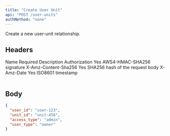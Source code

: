 ```yaml
---
title: "Create User Unit"
api: "POST /user-units"
authMethod: "none"
---
```


Create a new user-unit relationship.

## Headers

<Table>
  <Table.Head>
    <Table.Row>
      <Table.Header>Name</Table.Header>
      <Table.Header>Required</Table.Header>
      <Table.Header>Description</Table.Header>
    </Table.Row>
  </Table.Head>
  <Table.Body>
    <Table.Row>
      <Table.Cell>Authorization</Table.Cell>
      <Table.Cell>Yes</Table.Cell>
      <Table.Cell>AWS4-HMAC-SHA256 signature</Table.Cell>
    </Table.Row>
    <Table.Row>
      <Table.Cell>X-Amz-Content-Sha256</Table.Cell>
      <Table.Cell>Yes</Table.Cell>
      <Table.Cell>SHA256 hash of the request body</Table.Cell>
    </Table.Row>
    <Table.Row>
      <Table.Cell>X-Amz-Date</Table.Cell>
      <Table.Cell>Yes</Table.Cell>
      <Table.Cell>ISO8601 timestamp</Table.Cell>
    </Table.Row>
  </Table.Body>
</Table>

## Body

```json
{
  "user_id": "user-123",
  "unit_id": "unit-456",
  "access_type": "admin",
  "user_type": "owner"
}
```
